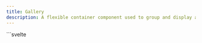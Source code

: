 ```yaml
---
title: Gallery
description: A flexible container component used to group and display a collection of content, such as images, videos, or other media, in an organized layout.
---
```


<Tabs>
  <TabItem label="Preview">
    <GalleryPreview client:load />
  </TabItem>
  <TabItem label="Usage">
    ```svelte
    <script lang="ts">
        import { Gallery, Modal } from "@dxdns/feflow"
        import { onDestroy, tick } from "svelte"

        let isOpen = $state(false)
        let elImg: HTMLImageElement | undefined
        const sizes = [200, 250, 650, 750, 850, 950, 300, 350, 450, 550]

        async function handleClick(src: string, size: number) {
            isOpen = true

            await tick()

            if (elImg) {
                elImg.src = src
                elImg.width = size
                elImg.height = size
            }
        }

        onDestroy(() => {
            elImg = undefined
        })
    </script>

    <Modal
        {isOpen}
        style="border: none;"
        handleClose={() => {
            isOpen = false
            elImg = undefined
        }}
    >
        <Modal.Content
            style="
            text-align: center; 
            overflow: hidden; 
            padding: 0;
            "
        >
            <img alt="" bind:this={elImg} />
        </Modal.Content>
    </Modal>

    <h1>default</h1>
    <Gallery>
        {#each sizes.slice(0, 4) as size}
            {@const src = `https://dummyjson.com/image/${size}`}
            <button
                style="all: unset; cursor: pointer;"
                onclick={() => {
                    handleClick(src, size)
                }}
            >
                <Gallery.Item
                    lazy
                    dataSrc={src}
                    alt={`Image ${size}px`}
                    width={size}
                    height={size}
                />
            </button>
        {/each}
    </Gallery>

    <br />
    <h1>columns</h1>
    <Gallery columns={2}>
        {#each sizes.slice(0, 6) as size}
            {@const src = `https://dummyjson.com/image/${size}`}
            <button
                style="all: unset; cursor: pointer;"
                onclick={() => {
                    handleClick(src, size)
                }}
            >
                <Gallery.Item
                    lazy
                    caption={{
                        title: `title ${size}`,
                        description: `description ${size}`
                    }}
                    dataSrc={src}
                    alt={`Image ${size}px`}
                    width={size}
                    height={size}
                />
            </button>
        {/each}
    </Gallery>

    <br />
    <h1>masonry</h1>
    <Gallery variant="masonry" gap={"1rem"}>
        {#each sizes as size}
            {@const src = `https://dummyjson.com/image/${size}`}
            <button
                style="all: unset; cursor: pointer;"
                onclick={() => {
                    handleClick(src, size)
                }}
            >
                <Gallery.Item
                    lazy
                    caption={{
                        title: `title ${size}`,
                        description: `description ${size}`
                    }}
                    dataSrc={src}
                    alt={`Image ${size}px`}
                    width={size}
                    height={size}
                />
            </button>
        {/each}
    </Gallery>
    ```
  </TabItem>
</Tabs>